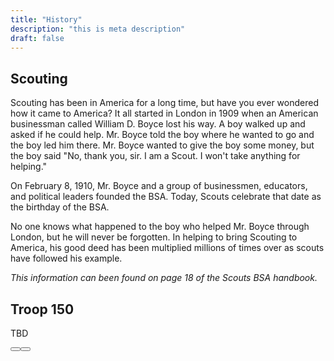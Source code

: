 ```yaml
---
title: "History"
description: "this is meta description"
draft: false
---
```

## Scouting

Scouting has been in America for a long time, but have you ever wondered how it came to America? It all started in London in 1909 when an American businessman called William D. Boyce lost his way. A boy walked up and asked if he could help. Mr. Boyce told the boy where he wanted to go and the boy led him there. Mr. Boyce wanted to give the boy some money, but the boy said "No, thank you, sir. I am a Scout. I won't take anything for helping."

On February 8, 1910, Mr. Boyce and a group of businessmen, educators, and political leaders founded the BSA. Today, Scouts celebrate that date as the birthday of the BSA.

No one knows what happened to the boy who helped Mr. Boyce through London, but he will never be forgotten. In helping to bring Scouting to America, his good deed has been multiplied millions of times over as scouts have followed his example.

_This information can been found on page 18 of the Scouts BSA handbook._

## Troop 150

TBD
<div class="flex justify-center">
    <Button label="Join now! (Boys)" link="https://my.scouting.org/VES/OnlineReg/1.0.0/?tu=UF-MB-492taa0150" />
    <Button label="Join now! (Girls)" link="https://my.scouting.org/VES/OnlineReg/1.0.0/?tu=UF-MB-492taa5150" />
</div>